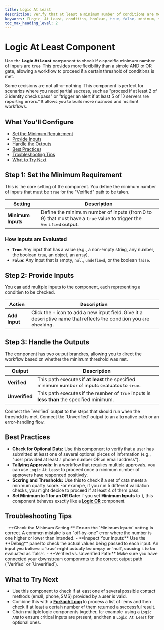 ```yaml
---
title: Logic At Least
description: Verify that at least a minimum number of conditions are met before proceeding in a workflow.
keywords: [Logic, At Least, condition, boolean, true, false, minimum, some]
toc_max_heading_level: 2
---
```


# Logic At Least Component

Use the **Logic At Least** component to check if a specific minimum number of inputs are `true`. This provides more flexibility than a simple AND or OR gate, allowing a workflow to proceed if a certain threshold of conditions is met.

<InfoCallout title="Why this matters">
Some decisions are not all-or-nothing. This component is perfect for scenarios where you need partial success, such as "proceed if at least 2 of 3 identity checks pass" or "trigger an alert if at least 5 of 10 servers are reporting errors." It allows you to build more nuanced and resilient workflows.
</InfoCallout>

<Spacer size="md" />

## What You’ll Configure

- [Set the Minimum Requirement](#step-1-set-the-minimum-requirement)
- [Provide Inputs](#step-2-provide-inputs)
- [Handle the Outputs](#step-3-handle-the-outputs)
- [Best Practices](#best-practices)
- [Troubleshooting Tips](#troubleshooting-tips)
- [What to Try Next](#what-to-try-next)

<Spacer size="md" />

## Step 1: Set the Minimum Requirement

This is the core setting of the component. You define the minimum number of inputs that must be `true` for the "Verified" path to be taken.

| Setting          | Description                                                                                             |
|------------------|---------------------------------------------------------------------------------------------------------|
| **Minimum Inputs** | Define the minimum number of inputs (from 0 to 9) that must have a `true` value to trigger the `Verified` output. |

### How Inputs are Evaluated
- **`True`**: Any input that has a value (e.g., a non-empty string, any number, the boolean `true`, an object, an array).
- **`False`**: Any input that is empty, `null`, `undefined`, or the boolean `false`.

<Spacer size="md" />

## Step 2: Provide Inputs

You can add multiple inputs to the component, each representing a condition to be checked.

| Action      | Description                                                                 |
|-------------|-----------------------------------------------------------------------------|
| **Add Input** | Click the `+` icon to add a new input field. Give it a descriptive name that reflects the condition you are checking. |

<Spacer size="md" />

## Step 3: Handle the Outputs

The component has two output branches, allowing you to direct the workflow based on whether the minimum threshold was met.

| Output       | Description                                                                                             |
|--------------|---------------------------------------------------------------------------------------------------------|
| **Verified** | This path executes if **at least** the specified minimum number of inputs evaluates to `true`.         |
| **Unverified** | This path executes if the number of `true` inputs is **less than** the specified minimum.              |

<TipCallout title="Branching Your Workflow">
Connect the `Verified` output to the steps that should run when the threshold is met. Connect the `Unverified` output to an alternative path or an error-handling flow.
</TipCallout>

<Spacer size="md" />

## Best Practices

- **Check for Optional Data:** Use this component to verify that a user has submitted at least one of several optional pieces of information (e.g., "user provided at least a phone number OR an email address").
- **Tallying Approvals:** In a workflow that requires multiple approvals, you can use `Logic At Least` to proceed once a minimum number of approvers have responded positively.
- **Scoring and Thresholds:** Use this to check if a set of data meets a minimum quality score. For example, if you run 5 different validation checks, you might decide to proceed if at least 4 of them pass.
- **Set Minimum to 1 for an OR Gate:** If you set **Minimum Inputs** to `1`, this component behaves exactly like a **[Logic OR](./logical-or)** component.

<Spacer size="md" />

## Troubleshooting Tips

<InfoCallout title="If your logic isn't branching as expected...">
- **Check the Minimum Setting:** Ensure the `Minimum Inputs` setting is correct. A common mistake is an "off-by-one" error where the number is one higher or lower than intended.
- **Inspect Your Inputs:** Use the **Debug** panel to check the actual values being passed to each input. An input you believe is `true` might actually be empty or `null`, causing it to be evaluated as `false`.
- **Verified vs. Unverified Path:** Make sure you have connected your downstream components to the correct output path (`Verified` or `Unverified`).
</InfoCallout>

<Spacer size="md" />

## What to Try Next

- Use this component to check if at least one of several possible contact methods (email, phone, SMS) provided by a user is valid.
- Combine this with a **[ForEach Loop](../advanced/for-each)** to process a list of items and then check if at least a certain number of them returned a successful result.
- Chain multiple logic components together, for example, using a `Logic AND` to ensure critical inputs are present, and then a `Logic At Least` for optional ones.
